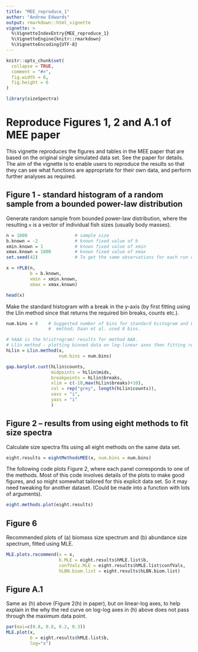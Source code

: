 ```yaml
---
title: "MEE_reproduce_1"
author: "Andrew Edwards"
output: rmarkdown::html_vignette
vignette: >
  %\VignetteIndexEntry{MEE_reproduce_1}
  %\VignetteEngine{knitr::rmarkdown}
  %\VignetteEncoding{UTF-8}
---
```


```r
knitr::opts_chunk$set(
  collapse = TRUE,
  comment = "#>",
  fig.width = 6,
  fig.height = 6
)
```

```r
library(sizeSpectra)
```

# Reproduce Figures 1, 2 and A.1 of MEE paper

This vignette reproduces the figures and tables in the MEE paper that are based
on the original single simulated data set. See the paper for details. The aim of the vignette is
to enable users to reproduce the results so that they can see what functions are
appropriate for their own data, and perform further analyses as required.


## Figure 1 - standard histogram of a random sample from a bounded power-law distribution

Generate random sample from bounded power-law distribution, where the resulting
`x` is a vector of individual fish sizes (usually body masses).
```r
n = 1000                  # sample size
b.known = -2              # known fixed value of b
xmin.known = 1            # known fixed value of xmin
xmax.known = 1000         # known fixed value of xmax
set.seed(42)              # To get the same observations for each run of code.

x = rPLB(n,
         b = b.known,
         xmin = xmin.known,
         xmax = xmax.known)

head(x)
```

Make the standard histogram with a break in the y-axis (by first fitting using
the Llin method since that returns the required bin breaks, counts etc.).
```r
num.bins = 8    # Suggested number of bins for standard histogram and Llin
                #  method; Daan et al. used 8 bins.

# hAAA is the h(istrogram) results for method AAA.
# Llin method - plotting binned data on log-linear axes then fitting regression.
hLlin = Llin.method(x,
                    num.bins = num.bins)

gap.barplot.cust(hLlin$counts,
                 midpoints = hLlin$mids,
                 breakpoints = hLlin$breaks,
                 xlim = c(-10,max(hLlin$breaks)+10),
                 col = rep("grey", length(hLlin$counts)),
                 xaxs = "i",
                 yaxs = "i"
                 )
```

## Figure 2 -- results from using eight methods to fit size spectra

Calculate size spectra fits using all eight methods on the same data set.
```r
eight.results = eightMethodsMEE(x, num.bins = num.bins)
```

The following code plots Figure 2, where each panel corresponds to one of the
methods. Most of this code involves details of the plots to make good figures,
and so might somewhat tailored for this explicit data set. So it may need
tweaking for another dataset. (Could be made into a function with lots of
arguments).

```r
eight.methods.plot(eight.results)
```

## Figure 6

Recommended plots of (a) biomass size spectrum and (b) abundance size spectrum,
fitted using MLE.

```r
MLE.plots.recommend(x = x,
                    b.MLE = eight.results$hMLE.list$b,
                    confVals.MLE = eight.results$hMLE.list$confVals,
                    hLBN.biom.list = eight.results$hLBN.biom.list)
```

## Figure A.1

Same as (h) above (Figure 2(h) in paper), but on linear-log axes, to help explain in the
why the red curve on log-log axes in (h) above does not pass through the maximum
data point.

```r
par(mai=c(0.8, 0.8, 0.2, 0.3))
MLE.plot(x,
         b = eight.results$hMLE.list$b,
         log="x")
```


<!--
CHECK THIS:   load(file="fitting2.RData")    # or load in data for x
From readMeCode.txt:

The resulting figures (as .eps postscript files) are also included so that
 code can be independnetly re-run and the results easily compared with my
 original figures. I have included the .RData file for the results for
 the main simulation of 10,000 data sets (multiple/fitting3rep.r)
 and for the xmax=10000 simulation (multiple/xmax10000/fitting3rep10000.r)
 because the code can take a while to run and the two resulting .RData files
 are used to produce Figure 3. The remainaing .RData files are have
 not been included because they are generally large.

The main figures in the manuscript can be found in the following directories:

Figures 1 and 2 - code/single/
Figures 3 and 4 - code/multiple/
Figure 5 - code/MLEbin/
Figure 6 - code/recommend/

So to use the MLE method to analyse your own data and plot results as per
 our Figure 6, see code/recommend/ . If your data are binned then you will
 need some of code/MLEbin/ .

code/fitting2.r  (only r file there):

# fitting2.r - replacing the fitting methods with functions, that are all
#  in PLBfunctions.r. 5th June 2015.


dev.off()

save.image(file = "fitting2.RData")
-->
